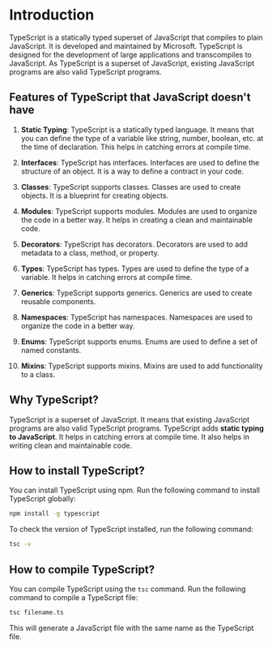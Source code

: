 # Introduction

TypeScript is a statically typed superset of JavaScript that compiles to plain JavaScript. It is developed and maintained by Microsoft. TypeScript is designed for the development of large applications and transcompiles to JavaScript. As TypeScript is a superset of JavaScript, existing JavaScript programs are also valid TypeScript programs.

## Features of TypeScript that JavaScript doesn't have

1. **Static Typing**: TypeScript is a statically typed language. It means that you can define the type of a variable like string, number, boolean, etc. at the time of declaration. This helps in catching errors at compile time.

2. **Interfaces**: TypeScript has interfaces. Interfaces are used to define the structure of an object. It is a way to define a contract in your code.

3. **Classes**: TypeScript supports classes. Classes are used to create objects. It is a blueprint for creating objects.

4. **Modules**: TypeScript supports modules. Modules are used to organize the code in a better way. It helps in creating a clean and maintainable code.

5. **Decorators**: TypeScript has decorators. Decorators are used to add metadata to a class, method, or property.

6. **Types**: TypeScript has types. Types are used to define the type of a variable. It helps in catching errors at compile time.

7. **Generics**: TypeScript supports generics. Generics are used to create reusable components.

8. **Namespaces**: TypeScript has namespaces. Namespaces are used to organize the code in a better way.

9. **Enums**: TypeScript supports enums. Enums are used to define a set of named constants.

10. **Mixins**: TypeScript supports mixins. Mixins are used to add functionality to a class.

## Why TypeScript?

TypeScript is a superset of JavaScript. It means that existing JavaScript programs are also valid TypeScript programs. TypeScript adds **static typing to JavaScript**. It helps in catching errors at compile time. It also helps in writing clean and maintainable code.

## How to install TypeScript?

You can install TypeScript using npm. Run the following command to install TypeScript globally:

```bash
npm install -g typescript
```

To check the version of TypeScript installed, run the following command:

```bash
tsc -v
```

## How to compile TypeScript?

You can compile TypeScript using the `tsc` command. Run the following command to compile a TypeScript file:

```bash
tsc filename.ts
```

This will generate a JavaScript file with the same name as the TypeScript file.
